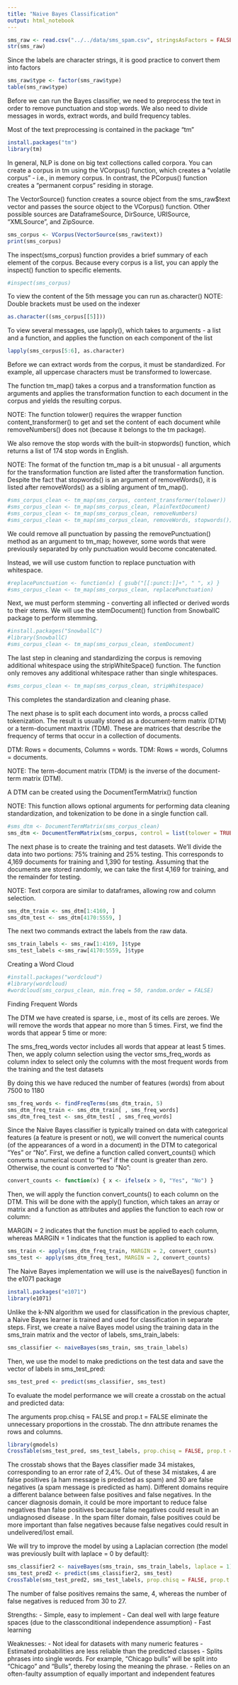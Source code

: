 ```yaml
---
title: "Naive Bayes Classification"
output: html_notebook
---
```


```r
sms_raw <- read.csv("../../data/sms_spam.csv", stringsAsFactors = FALSE)
str(sms_raw)
```

Since the labels are character strings, it is good practice to convert them into factors

```r
sms_raw$type <- factor(sms_raw$type)
table(sms_raw$type)
```

Before we can run the Bayes classifier, we need to preprocess the text in order to remove punctuation and stop words.  We also need to divide messages in words, extract words, and build frequency tables.

Most of the text preprocessing is contained in the package "tm"

```r
install.packages("tm")
library(tm)
```

In general, NLP is done on big text collections called corpora.  You can create a corpus in tm using the VCorpus() function, which creates a "volatile corpus" - i.e., in memory corpus.  In contrast, the PCorpus() function creates a "permanent corpus" residing in storage.

The VectorSource() function creates a source object from the sms_raw$text vector and passes the source object to the VCorpus() function.  Other possible sources are DataframeSource, DirSource, URISource, "XMLSource", and ZipSource.

```r
sms_corpus <- VCorpus(VectorSource(sms_raw$text))
print(sms_corpus)
```

The inspect(sms_corpus) function provides a brief summary of each element of the corpus.  Because every corpus is a list, you can apply the inspect() function to specific elements.

```r
#inspect(sms_corpus)
```

To view the content of the 5th message you can run as.character()
NOTE: Double brackets must be used on the indexer

```r
as.character((sms_corpus[[5]]))
```

To view several messages, use lapply(), which takes to arguments - a list and a function, and applies the function on each component of the list

```r
lapply(sms_corpus[5:6], as.character)
```

Before we can extract words from the corpus, it must be standardized.  For example, all uppercase characters must be transformed to lowercase.

The function tm_map() takes a corpus and a transformation function as arguments and applies the transformation function to each document in the corpus and yields the resulting corpus.

NOTE: The function tolower() requires the wrapper function content_transformer() to get and set the content of each document while removeNumbers() does not (because it belongs to the tm package).

We also remove the stop words with the built-in stopwords() function, which returns a list of 174 stop words in English.

NOTE: The format of the function tm_map is a bit unusual - all arguments for the transformation function are listed after the transformation function.  Despite the fact that stopwords() is an argument of removeWords(), it is listed after removeWords() as a sibling argument of tm_map().

```r
#sms_corpus_clean <- tm_map(sms_corpus, content_transformer(tolower))
#sms_corpus_clean <- tm_map(sms_corpus_clean, PlainTextDocument)
#sms_corpus_clean <- tm_map(sms_corpus_clean, removeNumbers)
#sms_corpus_clean <- tm_map(sms_corpus_clean, removeWords, stopwords())
```

We could remove all punctuation by passing the removePunctuation() method as an argument to tm_map; however, some words that were previously separated by only punctuation would become concatenated.

Instead, we will use custom function to replace punctuation with whitespace.

```r
#replacePunctuation <- function(x) { gsub("[[:punct:]]+", " ", x) }
#sms_corpus_clean <- tm_map(sms_corpus_clean, replacePunctuation)
```

Next, we must perform stemming - converting all inflected or derived words to their stems.  We will use the stemDocument() function from SnowballC package to perform stemming.

```r
#install.packages("SnowballC")
#library(SnowballC)
#sms_corpus_clean <- tm_map(sms_corpus_clean, stemDocument)
```

The last step in cleaning and standardizing the corpus is removing additional whitespace using the stripWhiteSpace() function.  The function only removes any additional whitespace rather than single whitespaces.

```r
#sms_corpus_clean <- tm_map(sms_corpus_clean, stripWhitespace)
```

This completes the standardization and cleaning phase.

The next phase is to split each document into words, a procss called tokenization.  The result is usually stored as a document-term matrix (DTM) or a term-document maxtrix (TDM).  These are matrices that describe the frequency of terms that occur in a collection of documents.

DTM: Rows = documents, Columns = words.
TDM: Rows = words, Columns = documents.

NOTE: The term-document matrix (TDM) is the inverse of the document-term matrix (DTM).

A DTM can be created using the DocumentTermMatrix() function

NOTE: This function allows optional arguments for performing data cleaning standardization, and tokenization to be done in a single function call.

```r
#sms_dtm <- DocumentTermMatrix(sms_corpus_clean)
sms_dtm <- DocumentTermMatrix(sms_corpus, control = list(tolower = TRUE, removeNumbers = TRUE, stopwords = TRUE, removePunctuation = TRUE, stemming = TRUE))
```

The next phase is to create the training and test datasets.  We'll divide the data into two portions: 75% training and 25% testing.  This corresponds to 4,169 documents for training and 1,390 for testing.  Assuming that the documents are stored randomly, we can take the first 4,169 for training, and the remainder for testing.

NOTE: Text corpora are similar to dataframes, allowing row and column selection.

```r
sms_dtm_train <- sms_dtm[1:4169, ]
sms_dtm_test <- sms_dtm[4170:5559, ]
```

The next two commands extract the labels from the raw data.

```r
sms_train_labels <- sms_raw[1:4169, ]$type
sms_test_labels <-sms_raw[4170:5559, ]$type
```

Creating a Word Cloud

```r
#install.packages("wordcloud")
#library(wordcloud)
#wordcloud(sms_corpus_clean, min.freq = 50, random.order = FALSE)
```

Finding Frequent Words

The DTM we have created is sparse, i.e., most of its cells are zeroes. We will
remove the words that appear no more than 5 times. First, we find the words that
appear 5 time or more:

The sms_freq_words vector includes all words that appear at least 5 times. Then,
we apply column selection using the vector sms_freq_words as column index to
select only the columns with the most frequent words from the training and the test
datasets

By doing this we have reduced the number of features (words) from about 7500 to
1180

```r
sms_freq_words <- findFreqTerms(sms_dtm_train, 5)
sms_dtm_freq_train <- sms_dtm_train[ , sms_freq_words]
sms_dtm_freq_test <- sms_dtm_test[ , sms_freq_words]
```

Since the Naive Bayes classifier is typically trained on data with categorical
features (a feature is present or not), we will convert the numerical counts (of the
appearances of a word in a document) in the DTM to categorical “Yes” or “No”.
First, we define a function called convert_counts() which converts a numerical
count to “Yes” if the count is greater than zero. Otherwise, the count is converted to
“No”:

```r
convert_counts <- function(x) { x <- ifelse(x > 0, "Yes", "No") }
```

Then, we will apply the function convert_counts() to each column on the DTM. This
will be done with the apply() function, which takes an array or matrix and a function
as attributes and applies the function to each row or column:

MARGIN = 2 indicates that the function must be applied to each column, whereas
MARGIN = 1 indicates that the function is applied to each row.

```r
sms_train <- apply(sms_dtm_freq_train, MARGIN = 2, convert_counts)
sms_test <- apply(sms_dtm_freq_test, MARGIN = 2, convert_counts)
```

The Naive Bayes implementation we will use is the naiveBayes() function in the e1071
package

```r
install.packages("e1071")
library(e1071)
```

Unlike the k-NN algorithm we used for classification in the previous chapter, a Naive
Bayes learner is trained and used for classification in separate steps. First, we create
a naïve Bayes model using the training data in the sms_train matrix and the vector of
labels, sms_train_labels:

```r
sms_classifier <- naiveBayes(sms_train, sms_train_labels)
```

Then, we use the model to make predictions on the test data and save the vector of
labels in sms_test_pred:

```r
sms_test_pred <- predict(sms_classifier, sms_test)
```

To evaluate the model performance we will create a crosstab on the actual and
predicted data:

The arguments prop.chisq = FALSE and prop.t = FALSE eliminate the unnecessary
proportions in the crosstab. The dnn attribute renames the rows and columns.

```r
library(gmodels)
CrossTable(sms_test_pred, sms_test_labels, prop.chisq = FALSE, prop.t = FALSE, dnn = c('predicted', 'actual'))
```

The crosstab shows that the Bayes classifier made 34 mistakes, corresponding to
an error rate of 2,4%. Out of these 34 mistakes, 4 are false positives (a ham
message is predicted as spam) and 30 are false negatives (a spam message is
predicted as ham). Different domains require a different balance between false
positives and false negatives. In the cancer diagnosis domain, it could be more
important to reduce false negatives than false positives because false negatives
could result in an undiagnosed disease . In the spam filter domain, false positives
could be more important than false negatives because false negatives could result
in undelivered/lost email.

We will try to improve the model by using a Laplacian correction (the model
was previously built with laplace = 0 by default):

```r
sms_classifier2 <- naiveBayes(sms_train, sms_train_labels, laplace = 1)
sms_test_pred2 <- predict(sms_classifier2, sms_test)
CrossTable(sms_test_pred2, sms_test_labels, prop.chisq = FALSE, prop.t = FALSE, prop.r = FALSE, dnn = c('predicted', 'actual'))
```

The number of false positives remains the same, 4, whereas the number of
false negatives is reduced from 30 to 27. 

Strengths:
- Simple, easy to implement
- Can deal well with large feature spaces (due to the classconditional independence assumption)
- Fast learning

Weaknesses:
- Not ideal for datasets with many numeric features
- Estimated probabilities are less reliable than the predicted
classes
- Splits phrases into single words. For example, “Chicago bulls” will be split into “Chicago” and “Bulls”, thereby losing the meaning the phrase.
- Relies on an often-faulty assumption of equally important and independent features

